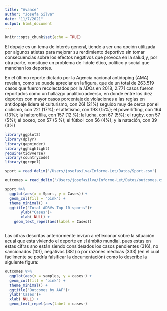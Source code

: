 ```yaml
---
title: "Avance"
author: "Josefa Silva"
date: "11/7/2021"
output: html_document
---
```


```r
knitr::opts_chunk$set(echo = TRUE)
```

El dopaje es un tema de interés general, tiende a ser una opción utilizada por algunos atletas para mejorar su rendimiento deportivo sin tomar consecuencias 
sobre los efectos negativos que provoca en la salud;y, por otra parte, consituye 
un problema de índole ético, político y social que manchan los deportes.

En el último reporte dictado por la Agencia nacional antidoping (AMA) revelan, como se puede apreciar en la figura, que de un total de 263.519 casos que fueron recolectados por la ADOs en 2018, 2.771 casos fueron reportados como un hallazgo analítico adverso, en donde entre los diez deportes con mayor casos porcentaje de violaciones a las reglas 
en antidopaje lidera el  culturismo, con 261 (21%) seguido muy de cerca por el ciclismo,  con 221 (17%); el atletismo, con 193 (15%); el powerlifting, con 164 (13%); la halterofilia, con 157 (12 %); la lucha, con 67 (5%); el rugby, con 57 (5%); el boxeo, con 57 (5 %); el fútbol, con 56 (4%); y la natación, con 39 (3%)

```r
library(ggplot2)
library(dplyr)
library(gapminder)
library(gghighlight)
require(tidyverse)
library(countrycode)
library(ggrepel)

sport = read_delim('/Users/josefasilva/Informe-Let/Datos/Sport.csv')

outcomes = read_delim('/Users/josefasilva/Informe-Let/Datos/outcomes.csv')
```



```r
sport %>% 
  ggplot(aes(x = Sport, y = Cases)) +
  geom_col(fill = "pink") +
  theme_minimal() +
  ggtitle("Total ADRVs-Top 10 sports")+
       ylab("Cases")+
       xlab( NULL) +
    geom_text_repel(aes(label = Cases))



```

Las cifras descritas anteriormente invitan a reflexionar sobre la situación acual
que esta viviendo el deporte en el ámbito mundial, pues estas en estas cifras sno están siendo considerados los casos pendientes (316), no sancionados (101), negativos (381) o por razones médicas (333) (en el cual facilmente se podría falsificar la documentación) como lo describe la siguiente figura:

```r

outcomes %>% 
  ggplot(aes(x = samples, y = cases)) +
  geom_col(fill = "pink") +
  theme_minimal() +
  ggtitle("Outcomes by AAF")+
  ylab('Cases')+
  xlab( NULL) +
  geom_text_repel(aes(label = cases))


```

